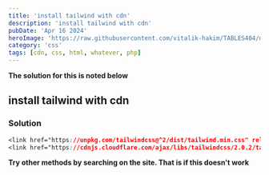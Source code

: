 ```yaml
---
title: 'install tailwind with cdn'
description: 'install tailwind with cdn'
pubDate: 'Apr 16 2024'
heroImage: 'https://raw.githubusercontent.com/vitalik-hakim/TABLES404/main/error_b/CSS.png'
category: 'css'
tags: [cdn, css, html, whatever, php]
---
```


**The solution for this is noted below**

## install tailwind with cdn

### Solution

```css
<link href="https://unpkg.com/tailwindcss@^2/dist/tailwind.min.css" rel="stylesheet">
<link href="https://cdnjs.cloudflare.com/ajax/libs/tailwindcss/2.0.2/tailwind.min.css" rel="stylesheet">
```

**Try other methods by searching on the site. That is if this doesn't work**
